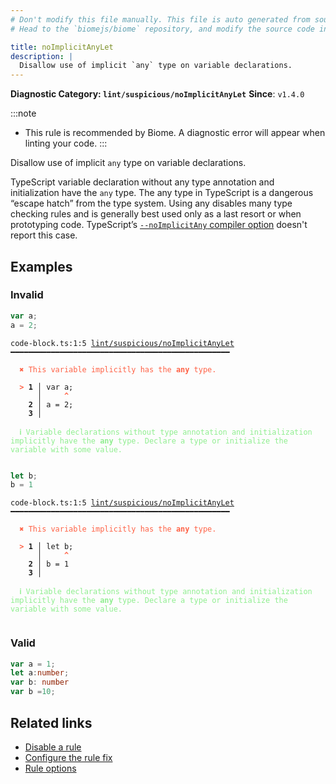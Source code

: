 ```yaml
---
# Don't modify this file manually. This file is auto generated from source, and you will lose your changes next time the website is built.
# Head to the `biomejs/biome` repository, and modify the source code in there.

title: noImplicitAnyLet
description: |
  Disallow use of implicit `any` type on variable declarations.
---
```


**Diagnostic Category: `lint/suspicious/noImplicitAnyLet`**
<Tabs>
<TabItem label="TypeScript and TSX" icon="seti:typescript">
**Since**: `v1.4.0`

:::note
- This rule is recommended by Biome. A diagnostic error will appear when linting your code.
:::

Disallow use of implicit `any` type on variable declarations.

TypeScript variable declaration without any type annotation and initialization have the `any` type.
The any type in TypeScript is a dangerous “escape hatch” from the type system.
Using any disables many type checking rules and is generally best used only as a last resort or when prototyping code.
TypeScript’s [`--noImplicitAny` compiler option](https://www.typescriptlang.org/tsconfig#noImplicitAny) doesn't report this case.

## Examples

### Invalid

```ts
var a;
a = 2;
```

<pre class="language-text"><code class="language-text">code-block.ts:1:5 <a href="https://biomejs.dev/linter/rules/no-implicit-any-let">lint/suspicious/noImplicitAnyLet</a> ━━━━━━━━━━━━━━━━━━━━━━━━━━━━━━━━━━━━━━━━━━━━━━━━━<br /><br />  <strong><span style="color: Tomato;">✖</span></strong> <span style="color: Tomato;">This variable implicitly has the </span><span style="color: Tomato;"><strong>any</strong></span><span style="color: Tomato;"> type.</span><br />  <br />  <strong><span style="color: Tomato;">&gt;</span></strong> <strong>1 │ </strong>var a;<br />   <strong>   │ </strong>    <strong><span style="color: Tomato;">^</span></strong><br />    <strong>2 │ </strong>a = 2;<br />    <strong>3 │ </strong><br />  <br />  <strong><span style="color: lightgreen;">ℹ</span></strong> <span style="color: lightgreen;">Variable declarations without type annotation and initialization implicitly have the </span><span style="color: lightgreen;"><strong>any</strong></span><span style="color: lightgreen;"> type. Declare a type or initialize the variable with some value.</span><br />  <br /></code></pre>

```ts
let b;
b = 1
```

<pre class="language-text"><code class="language-text">code-block.ts:1:5 <a href="https://biomejs.dev/linter/rules/no-implicit-any-let">lint/suspicious/noImplicitAnyLet</a> ━━━━━━━━━━━━━━━━━━━━━━━━━━━━━━━━━━━━━━━━━━━━━━━━━<br /><br />  <strong><span style="color: Tomato;">✖</span></strong> <span style="color: Tomato;">This variable implicitly has the </span><span style="color: Tomato;"><strong>any</strong></span><span style="color: Tomato;"> type.</span><br />  <br />  <strong><span style="color: Tomato;">&gt;</span></strong> <strong>1 │ </strong>let b;<br />   <strong>   │ </strong>    <strong><span style="color: Tomato;">^</span></strong><br />    <strong>2 │ </strong>b = 1<br />    <strong>3 │ </strong><br />  <br />  <strong><span style="color: lightgreen;">ℹ</span></strong> <span style="color: lightgreen;">Variable declarations without type annotation and initialization implicitly have the </span><span style="color: lightgreen;"><strong>any</strong></span><span style="color: lightgreen;"> type. Declare a type or initialize the variable with some value.</span><br />  <br /></code></pre>

### Valid

```ts
var a = 1;
let a:number;
var b: number
var b =10;
```

## Related links

- [Disable a rule](/linter/#disable-a-lint-rule)
- [Configure the rule fix](/linter#configure-the-rule-fix)
- [Rule options](/linter/#rule-options)

</TabItem>
</Tabs>

